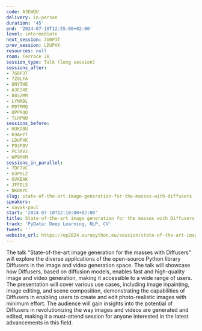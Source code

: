 ```yaml
---
code: A3EWQU
delivery: in-person
duration: '45'
end: '2024-07-10T12:55:00+02:00'
level: intermediate
next_session: 7GRP3T
prev_session: LDUPVK
resources: null
room: Terrace 2B
session_type: Talk (long session)
sessions_after:
- 7GRP3T
- 7Z8LFA
- 8NYTHE
- A3E3XE
- B8SZMM
- LYNADL
- M9TMMQ
- QPPRQQ
- TLHPWB
sessions_before:
- HUKDBU
- K9AHYT
- LDUPVK
- P93P8V
- PC3XVJ
- WP8MXM
sessions_in_parallel:
- 7DF7VC
- G3PHLZ
- GVKEAK
- JFFDLS
- NKBKYC
slug: state-of-the-art-image-generation-for-the-masses-with-diffusers
speakers:
- sayak-paul
start: '2024-07-10T12:10:00+02:00'
title: State-of-the-art image generation for the masses with Diffusers
track: 'PyData: Deep Learning, NLP, CV'
tweet: ''
website_url: https://ep2024.europython.eu/session/state-of-the-art-image-generation-for-the-masses-with-diffusers
---
```


The talk "State-of-the-art image generation for the masses with Diffusers" will explore the diverse applications of the open-source Python library Diffusers in the image and video generation space. The talk will showcase how Diffusers, based on diffusion models, enables fast and high-quality image and video generation, making it accessible to a wide range of users. The presentation will cover various use cases, including image inpainting, image editing, and scene composition, demonstrating the capabilities of Diffusers in enabling users to create and edit photo-realistic images with minimum effort. The audience will gain insights into the potential of Diffusers in revolutionizing the way images and videos are generated and edited, making it a must-attend session for anyone interested in the latest advancements in this field.
